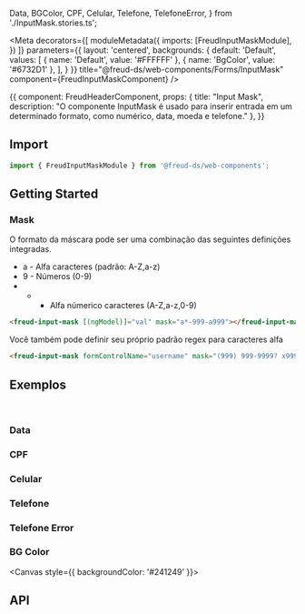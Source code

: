   Data,
  BGColor,
  CPF,
  Celular,
  Telefone,
  TelefoneError,
} from './InputMask.stories.ts';

<Meta
  decorators={[
    moduleMetadata({
      imports: [FreudInputMaskModule],
    })
  ]}
  parameters={{
    layout: 'centered',
    backgrounds: {
      default: 'Default',
      values: [
        { name: 'Default', value: '#FFFFFF' },
        { name: 'BgColor', value: '#6732D1' },
      ],
    }
  }}
title="@freud-ds/web-components/Forms/InputMask" component={FreudInputMaskComponent} />

<Story name="Storyname-hidden">
  {{
    component: FreudHeaderComponent,
    props: {
      title: "Input Mask",
      description: "O componente InputMask é usado para inserir entrada em um determinado formato, como numérico, data, moeda e telefone."
    },
  }}
</Story>

## <a id="importing"></a>Import

```ts
import { FreudInputMaskModule } from '@freud-ds/web-components';
```

## Getting Started

### Mask
O formato da máscara pode ser uma combinação das seguintes definições integradas.

- a - Alfa caracteres (padrão: A-Z,a-z)
- 9 - Números (0-9)
- * - Alfa númerico caracteres (A-Z,a-z,0-9)

```html
<freud-input-mask [(ngModel)]="val" mask="a*-999-a999"></freud-input-mask>
```

Você também pode definir seu próprio padrão regex para caracteres alfa

```html
<freud-input-mask formControlName="username" mask="(999) 999-9999? x99999"></freud-input-mask>
```

## <a id="exemplos"></a>Exemplos
<br />

### Data
<Canvas>
  <Story story={Data}/>
</Canvas>

### CPF
<Canvas>
  <Story story={CPF}/>
</Canvas>

### Celular
<Canvas>
  <Story story={Celular}/>
</Canvas>

### Telefone
<Canvas>
  <Story story={Telefone}/>
</Canvas>

### Telefone Error
<Canvas>
  <Story story={TelefoneError}/>
</Canvas>

### BG Color
<Canvas style={{ backgroundColor: '#241249' }}>
  <Story story={BGColor}/>
</Canvas>

## <a id="api"></a>API

<ArgsTable of={FreudInputMaskComponent} />
